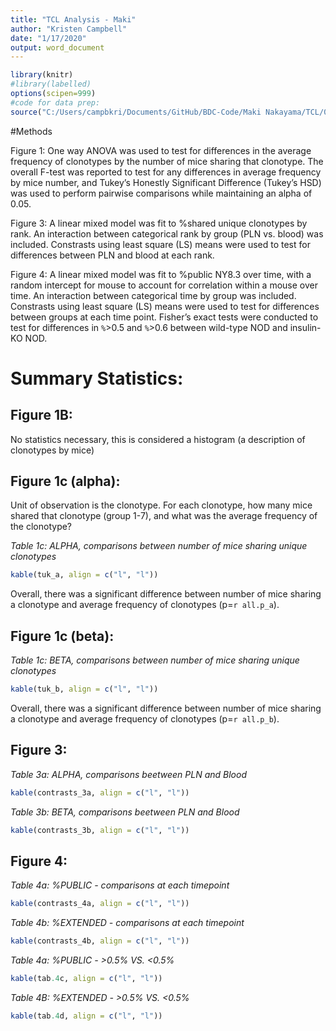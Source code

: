 ```yaml
---
title: "TCL Analysis - Maki"
author: "Kristen Campbell"
date: "1/17/2020"
output: word_document
---
```


```r
library(knitr)
#library(labelled)
options(scipen=999)
#code for data prep: 
source("C:/Users/campbkri/Documents/GitHub/BDC-Code/Maki Nakayama/TCL/00_analysis.R")


```

#Methods

Figure 1: One way ANOVA was used to test for differences in the average frequency of clonotypes by the number of mice sharing that clonotype.  The overall F-test was reported to test for any differences in average frequency by mice number, and Tukey’s Honestly Significant Difference (Tukey’s HSD) was used to perform pairwise comparisons while maintaining an alpha of 0.05.

Figure 3: A linear mixed model was fit to %shared unique clonotypes by rank.  An interaction between categorical rank by group (PLN vs. blood) was included.  Constrasts using least square (LS) means were used to test for differences between PLN and blood at each rank. 

Figure 4: A linear mixed model was fit to %public NY8.3 over time, with a random intercept for mouse to account for correlation within a mouse over time.  An interaction between categorical time by group was included.  Constrasts using least square (LS) means were used to test for differences between groups at each time point.  Fisher's exact tests were conducted to test for differences in `%`>0.5 and `%`>0.6 between wild-type NOD and insulin-KO NOD.

# Summary Statistics:

## Figure 1B:
No statistics necessary, this is considered a histogram (a description of clonotypes by mice)

## Figure 1c (alpha):
Unit of observation is the clonotype.  For each clonotype, how many mice shared that clonotype (group 1-7), and what was the average frequency of the clonotype?

*Table 1c: ALPHA, comparisons between number of mice sharing unique clonotypes*
```r
kable(tuk_a, align = c("l", "l"))
```

Overall, there was a significant difference between number of mice sharing a clonotype and average frequency of clonotypes (p=`r all.p_a`).

## Figure 1c (beta):

*Table 1c: BETA, comparisons between number of mice sharing unique clonotypes*
```r
kable(tuk_b, align = c("l", "l"))
```

Overall, there was a significant difference between number of mice sharing a clonotype and average frequency of clonotypes (p=`r all.p_b`).

## Figure 3:

*Table 3a: ALPHA, comparisons beetween PLN and Blood*
```r
kable(contrasts_3a, align = c("l", "l"))
```

*Table 3b: BETA, comparisons beetween PLN and Blood*
```r
kable(contrasts_3b, align = c("l", "l"))
```

## Figure 4:

*Table 4a: %PUBLIC - comparisons at each timepoint*
```r
kable(contrasts_4a, align = c("l", "l"))
```

*Table 4b: %EXTENDED - comparisons at each timepoint*
```r
kable(contrasts_4b, align = c("l", "l"))
```

*Table 4a: %PUBLIC - >0.5% VS. <0.5%*
```r
kable(tab.4c, align = c("l", "l"))
```

*Table 4B: %EXTENDED - >0.5% VS. <0.5%*
```r
kable(tab.4d, align = c("l", "l"))
```